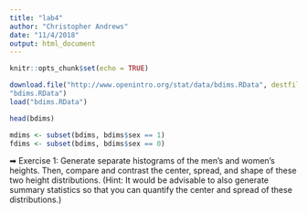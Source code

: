 ```yaml
---
title: "lab4"
author: "Christopher Andrews"
date: "11/4/2018"
output: html_document
---
```


```r
knitr::opts_chunk$set(echo = TRUE)
```

```r
download.file("http://www.openintro.org/stat/data/bdims.RData", destfile =
"bdims.RData")
load("bdims.RData")
```

```r
head(bdims)
```

```r
mdims <- subset(bdims, bdims$sex == 1)
fdims <- subset(bdims, bdims$sex == 0)
```

➡ Exercise 1: Generate separate histograms of the men’s and women’s heights. Then,
compare and contrast the center, spread, and shape of these two height distributions. (Hint:
It would be advisable to also generate summary statistics so that you can quantify the
center and spread of these distributions.)

```r

```

